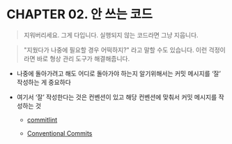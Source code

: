 # CHAPTER 02. 안 쓰는 코드

> 지워버리세요. 그게 다입니다. 실행되지 않는 코드라면 그냥 지웁니다.

> "지웠다가 나중에 필요할 경우 어떡하지?" 라고 말할 수도 있습니다. 이런 걱정이라면 바로 형상 관리 도구가 해결해줍니다.

- 나중에 돌아가려고 해도 어디로 돌아가야 하는지 알기위해서는 커밋 메시지를 ‘잘’ 작성하는 게 중요하다

- 여기서 ‘잘’ 작성한다는 것은 컨벤션이 있고 해당 컨벤션에 맞춰서 커밋 메시지를 작성하는 것

  - [commitlint](https://commitlint.js.org/)

  - [Conventional Commits](https://www.conventionalcommits.org/en/v1.0.0-beta.4/)
